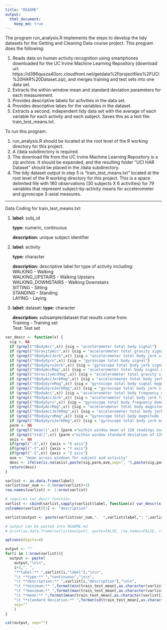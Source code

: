 ```yaml
---
title: "README"
output: 
  html_document:
    keep_md: true
---
```


The program run_analysis.R implements the steps to develop the tidy datasets for the Getting and Cleaning Data course project. This program does the following:

1. Reads data on human activity recognition using smartphones downloaded for the UC Irvine Machine Learning Repository (download url: https://d396qusza40orc.cloudfront.net/getdata%2Fprojectfiles%2FUCI%20HAR%20Dataset.zip), and merges training and test sets into one data set.
2. Extracts the within-window mean and standard deviation parameters for each measurement. 
3. Provides descriptive labels for  activities in the data set.
4. Provides descriptive labes for the variables in the dataset.
5. Extracts a second, independent tidy data set with the average of each variable for each activity and each subject. Saves this as a text file: train_test_means.txt.

To run this program:

1. run_analysis.R should be located at the root level of the R working directory for this project.
2. A /data subdirectory is required.
3. The download file from the UC Irvine Machine Learning Repository is a zip archive. It should be expanded, and the resulting folder "UCI HAR Dataset" should be placed in the /data subdirectory.
4. The tidy dataset output in step 5 is "train_test_means.txt" located at the root level of the R working directory for this project. This is a space delimited file with 180 observations (30 subjects X 6 activities) for 79 variables that represent subject-by-activity means for accelerometer and gyroscope 3-axial measures.

---

Data Coding for train_test_means.txt:

1. **label:** subj_id  

    **type:** numeric, continuous
  
    **description:** unique subject identifier 
  
2. **label:** activity  

    **type:** character
    
    **description:** descriptive label for type of activity including:  
    WALKING - Walking  
    WALKING_UPSTAIRS - Walking Upstairs  
    WALKING_DOWNSTAIRS - Walking Downstairs  
    SITTING - Sitting  
    STANDING - Standing  
    LAYING - Laying    
    
3. **label:** dataset:
    **type:** character
    
    **description:** subsample/dataset that results come from:  
    Training - Training set  
    Test: Test set    

```r

var_descr <- function(x) {
  sig <- NA
  if (grepl("tBodyAcc",x)) {sig = "accelerometer total body signal"}
  if (grepl("tGravityAcc",x)) {sig = "accelerometer total gravity signal"}
  if (grepl("tBodyAccJerk",x)) {sig = "accelerometer total body jerk signal"}
  if (grepl("tBodyGyro",x)) {sig = "gyroscope total body signal"}
  if (grepl("tBodyGyroJerk",x)) {sig = "gyroscope total body jerk signal"}
  if (grepl("tBodyAccMag",x)) {sig = "accelerometer total body signal magnitude"}
  if (grepl("tGravityAccMag",x)) {sig = "accelerometer total gravity signal magnitude"}
  if (grepl("tBodyAccJerkMag",x)) {sig = "accelerometer total body jerk signal magnitude"}
  if (grepl("tBodyGyroMag",x)) {sig = "gyroscope total body signal magnitude"}
  if (grepl("tBodyGyroJerkMag",x)) {sig = "gyroscope total body jerk signal magnitude"}
  if (grepl("fBodyAcc",x)) {sig = "accelerometer total body frequency domain signal"}
  if (grepl("fBodyAccJerk",x)) {sig = "accelerometer total body jerk frequency domain signal"}
  if (grepl("fBodyGyro",x)) {sig = "gyroscope total body frequency domain signal"}
  if (grepl("fBodyAccMag",x)) {sig = "accelerometer total body magnitude frequency domain signal"}
  if (grepl("fBodyAccJerkMag",x)) {sig = "accelerometer total body jerk magnitude frequency domain signal"}
  if (grepl("fBodyGyroMag",x)) {sig = "gyroscope total body magnitude frequency domain signal"}
  if (grepl("fBodyGyroJerkMag",x)) {sig = "gyroscope total body jerk magnitude frequency domain signal"}
  parm <- NA
  if (grepl("mean()",x)) {parm ="within window mean of 128 readings over 2.56 seconds"}
  if (grepl("std()",x)) {parm ="within window standard deviation of 128 readings over 2.56 seconds"}
  axis <- NA
  if(grepl("-X",x)) {axis = "X axis"}
  if(grepl("-Y",x)) {axis = "Y axis"}
  if(grepl("-Z",x)) {axis = "Z axis"}
  ave <- "mean across windows for subject and activity"
  desc <- ifelse(is.na(axis),paste(sig,parm,ave,sep=", "),paste(sig,parm,axis,ave,sep=", "))
  return(desc)
}

varlist <- as.data.frame(label)
varlist$var_num <- 4:(nrow(varlist)+3)
row.names(varlist) <- 1:nrow(varlist)

# requires var_descr function
varlist <- cbind(varlist,sapply(varlist$label, function(x) var_descr(x)))
colnames(varlist)[3] <- "description"

varlist$output <- paste(varlist$var_num,".  ",varlist$label,": ",varlist$description, sep="")

# output can be pasted into README.md
# print(as.data.frame(varlist$output), quote=FALSE, row.names=FALSE, right=FALSE)

options(digits=4)

output <- ""
for(i in 1:nrow(varlist)){
  output <- paste(
    output,"\n\n",
    i+3,". ",
    "**label:** ",varlist[i,"label"],"\n\n",
    "\t **type:** ","continuous","\n\n",
    "\t **description:** ",varlist[i,"description"],"\n\n",
    "\t **minimum:** ",format(min(train_test_mean[,as.character(varlist[i,"label"])]),digits=4),"\n\n",
    "\t **maximum:** ",format(max(train_test_mean[,as.character(varlist[i,"label"])]),digits=4),"\n\n",
    "\t **mean:** ",format(mean(train_test_mean[,as.character(varlist[i,"label"])]),digits=4),"\n\n",
    "\t **standard deviation:** ",format(sd(train_test_mean[,as.character(varlist[i,"label"])]),digits=4),"\n\n",
    sep=""
    )
}

cat(output, sep="")

```
